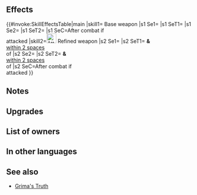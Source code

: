 {{Weapon Infobox
|tagid=SID_盗賊の暗器＋
|weaponType=Dagger
|weaponName={{PAGENAME}}
|altWeaponName=Rogue Dagger Plus
|might=7
|range=2
|effect=After combat, if unit attacked, inflicts Def/Res-5 on foe through its next action. Grants unit Def/Res+5 for 1 turn.
|cost=300
|exclusive=0
|statModifiers=0,7,0,0,0
|refinePaths=default
|refineSP=350
|refineMedals=500
|refineStones=50
|upgradedMight=12
|upgradedEffect=After combat, if unit attacked, inflicts Def/Res-6 on target and foes within 2 spaces of target through their next actions, and grants Def/Res+6 to unit and allies within 2 spaces for 1 turn.
|properties=random_all
}}
==Effects==
{{#invoke:SkillEffectsTable|main
|skill1={{SCi|weapon}} Base weapon
|s1 Se1={{Eft|Penalties|Def/Res|5}}
|s1 SeT1={{Tgt|Foe}}
|s1 Se2={{Eft|Bonuses|Def/Res|5}}
|s1 SeT2={{Tgt|Unit}}
|s1 SeC=After combat if<br>{{Tgt|Unit}} attacked
|skill2=[[File:Attack Plus W.png|x26px|class=inline-icon]] Refined weapon
|s2 Se1={{Eft|Penalties|Def/Res|6}}
|s2 SeT1={{Tgt|Target Foe}} '''&''' {{Tgt|Foes}}<br>[[within 2 spaces]]<br>of {{Tgt|Target Foe}}
|s2 Se2={{Eft|Bonuses|Def/Res|6}}
|s2 SeT2={{Tgt|Unit}} '''&''' {{Tgt|Allies}}<br>[[within 2 spaces]]<br>of {{Tgt|Unit}}
|s2 SeC=After combat if<br>{{Tgt|Unit}} attacked
}}

==Notes==
{{IfUnitAttacked}}
{{Bonuses}}
{{Penalties}}
==Upgrades==
{{Weapon Upgrade List}}
==List of owners==
{{Skill Hero List}}
==In other languages==
{{OtherLanguages
|japanese=盗賊の暗器＋
|german=Schurkendolch+
|spanishEU=Daga pícara +
|spanishLA=Daga pícara +
|french=Dague fourbe +
|italian=Pugnale ladro+
|chineseTW=盜賊暗器＋
|portuguese=Adaga astuta+
}}
==See also==
* [[Grima's Truth]]
{{Weapons Navbox}}
